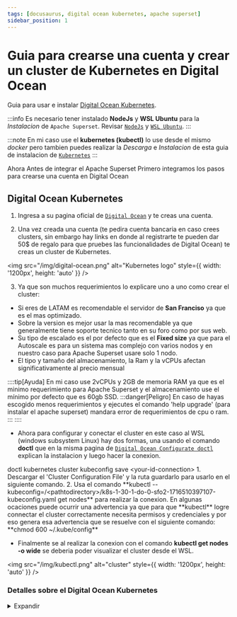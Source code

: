```yaml
---
tags: [docusaurus, digital ocean kubernetes, apache superset]
sidebar_position: 1
---
```


# Guia para crearse una cuenta y crear un cluster de Kubernetes en Digital Ocean


Guia para usar e instalar [Digital Ocean Kubernetes](https://superset.apache.org/docs/installation/kubernetes/).

:::info
Es necesario tener instalado **NodeJs** y **WSL Ubuntu** para la _Instalacion_ de `Apache Superset`. Revisar [`NodeJs`](https://nodejs.org/en) y [`WSL Ubuntu`](https://learn.microsoft.com/es-es/windows/wsl/install).
:::

:::note
En mi caso use el **kubernetes (kubectl)** lo use desde el mismo *docker* pero tambien puedes realizar la _Descarga_ e _Instalacion_ de esta guia de instalacion de [`Kubernetes`](https://kubernetes.io/es/docs/tasks/tools/included/install-kubectl-linux/)
:::

Ahora Antes de integrar el Apache Superset Primero integramos los pasos para crearse una cuenta en Digital Ocean

## Digital Ocean Kubernetes
1. Ingresa a su pagina oficial de [`Digital Ocean`](https://try.digitalocean.com/cloud/?utm_campaign=amer_brand_kw_en_cpc&utm_adgroup=digitalocean_exact_exact&_keyword=digital%20ocean&_device=c&_adposition=&utm_content=conversion&utm_medium=cpc&utm_source=google&gad_source=1&gclid=Cj0KCQjwsaqzBhDdARIsAK2gqnfaM1rGe1UPv_JFZ0HovJ4zVnjVRfqUXV2kAtJm8_AEHpvysjFe08kaAtkoEALw_wcB) y te creas una cuenta.

2. Una vez creada una cuenta (te pedira cuenta bancaria en caso crees clusters, sin embargo hay links en donde al registrarte te pueden dar 50$ de regalo para que pruebes las funcionalidades de Digital Ocean) te creas un cluster de Kubernetes.

<img src="/img/digital-ocean.png" alt="Kubernetes logo" style={{ width: '1200px', height: 'auto' }} />

3. Ya que son muchos requerimientos lo explicare uno a uno como crear el cluster:
 - Si eres de LATAM es recomendable el servidor de **San Franciso** ya que es el mas optimizado.
 - Sobre la version es mejor usar la mas recomendable ya que generalmente tiene soporte tecnico tanto en su foro como por sus web.
 - Su tipo de escalado es el por defecto que es el **Fixed size** ya que para el Autoscale es para un sistema mas complejo con varios nodos y en nuestro caso para Apache Superset usare solo 1 nodo. 
 - El tipo y tamaño del almacenamiento, la Ram y la vCPUs afectan significativamente al precio mensual

::::tip[Ayuda]
En mi caso use 2vCPUs y 2GB de memoria RAM ya que es el minimo requerimiento para Apache Superset y el almacenamiento use el mínimo por defecto que es 60gb SSD.
  :::danger[Peligro]
  En caso de hayas escogido menos requerimientos y ejecutes el comando 'help upgrade' (para instalar el apache superset) mandara error de requerimientos de cpu o ram.
:::
::::

 - Ahora para configurar y conectar el cluster en este caso al WSL (windows subsystem Linux) hay dos formas, una usando el comando **doctl** que en la misma pagina de [`Digital Ocean Configurate doctl`](https://docs.digitalocean.com/reference/doctl/how-to/install/) explican la instalacion y luego hacer la conexion.

<Tabs groupId="operating-systems">
  <TabItem value="auto" label="Automated">
    <CodeBlock language="bash">
      doctl kubernetes cluster kubeconfig save &lt;your-id-connection&gt;
    </CodeBlock>
  </TabItem>
  <TabItem value="manual" label="Manual">
    <CodeBlock language="bash">
      1. Descargar el 'Cluster Configuration File' y la ruta guardarlo para usarlo en el siguiente comando.
      2. Usa el comando **kubectl --kubeconfig=/&lt;pathtodirectory&gt;/k8s-1-30-1-do-0-sfo2-1716510397107-kubeconfig.yaml get nodes** para realizar la conexion.
    </CodeBlock>
  </TabItem>
</Tabs>

<Admonition type="warning" icon="⚠️" title="En caso salga un peligro 'permission denied'...">
  En algunas ocaciones puede ocurrir una advertencia ya que para que **kubectl** logre connectar el cluster correctamente necesita permisos y credenciales y por eso genera esa advertencia que se resuelve con el siguiente comando:
  **chmod 600 ~/.kube/config**
</Admonition>

 - Finalmente se al realizar la conexion con el comando **kubectl get nodes -o wide** se deberia poder visualizar el cluster desde el WSL.

<img src="/img/kubectl.png" alt="cluster" style={{ width: '1200px', height: 'auto' }} />

  ### Detalles sobre el Digital Ocean Kubernetes
  <details>
    <summary>Expandir</summary>
    En caso haya algunas dudas te recomiendo mirar este video que lo explica mas teoricamente en el siguiente [link](https://www.youtube.com/watch?v=fhYSKEy0s8w)
  </details>
